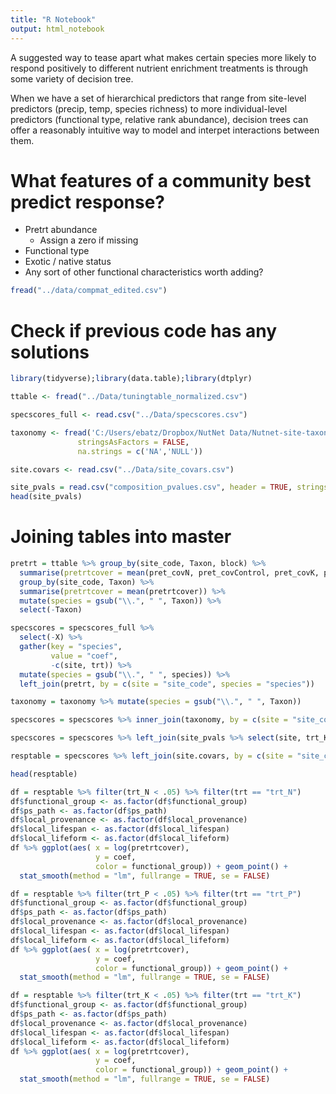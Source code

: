 ```yaml
---
title: "R Notebook"
output: html_notebook
---
```


A suggested way to tease apart what makes certain species more likely to respond 
positively to different nutrient enrichment treatments is through some variety 
of decision tree.

When we have a set of hierarchical predictors that range from site-level predictors
(precip, temp, species richness) to more individual-level predictors (functional 
type, relative rank abundance), decision trees can offer a reasonably intuitive 
way to model and interpet interactions between them.

# What features of a community best predict response?

- Pretrt abundance
    - Assign a zero if missing
- Functional type
- Exotic / native status
- Any sort of other functional characteristics worth adding?

```r
fread("../data/compmat_edited.csv")
```


# Check if previous code has any solutions

```r
library(tidyverse);library(data.table);library(dtplyr)

ttable <- fread("../Data/tuningtable_normalized.csv")

specscores_full <- read.csv("../Data/specscores.csv")

taxonomy <- fread('C:/Users/ebatz/Dropbox/NutNet Data/Nutnet-site-taxonomy.csv',
               stringsAsFactors = FALSE,
               na.strings = c('NA','NULL'))

site.covars <- read.csv("../Data/site_covars.csv")

site_pvals = read.csv("composition_pvalues.csv", header = TRUE, stringsAsFactors = FALSE)
head(site_pvals)
```

# Joining tables into master
```r
pretrt = ttable %>% group_by(site_code, Taxon, block) %>%
  summarise(pretrtcover = mean(pret_covN, pret_covControl, pret_covK, pret_covP)) %>%
  group_by(site_code, Taxon) %>%
  summarise(pretrtcover = mean(pretrtcover)) %>%
  mutate(species = gsub("\\.", " ", Taxon)) %>%
  select(-Taxon)

specscores = specscores_full %>%
  select(-X) %>%
  gather(key = "species",
         value = "coef", 
         -c(site, trt)) %>%
  mutate(species = gsub("\\.", " ", species)) %>%
  left_join(pretrt, by = c(site = "site_code", species = "species"))

taxonomy = taxonomy %>% mutate(species = gsub("\\.", " ", Taxon))

specscores = specscores %>% inner_join(taxonomy, by = c(site = "site_code", species = "species"))

specscores = specscores %>% left_join(site_pvals %>% select(site, trt_K, trt_P, trt_N))

resptable = specscores %>% left_join(site.covars, by = c(site = "site_code"))

head(resptable)
```


```r
df = resptable %>% filter(trt_N < .05) %>% filter(trt == "trt_N")
df$functional_group <- as.factor(df$functional_group)
df$ps_path <- as.factor(df$ps_path)
df$local_provenance <- as.factor(df$local_provenance)
df$local_lifespan <- as.factor(df$local_lifespan)
df$local_lifeform <- as.factor(df$local_lifeform)
df %>% ggplot(aes( x = log(pretrtcover),
                   y = coef,
                   color = functional_group)) + geom_point() + 
  stat_smooth(method = "lm", fullrange = TRUE, se = FALSE)
```
```r
df = resptable %>% filter(trt_P < .05) %>% filter(trt == "trt_P")
df$functional_group <- as.factor(df$functional_group)
df$ps_path <- as.factor(df$ps_path)
df$local_provenance <- as.factor(df$local_provenance)
df$local_lifespan <- as.factor(df$local_lifespan)
df$local_lifeform <- as.factor(df$local_lifeform)
df %>% ggplot(aes( x = log(pretrtcover),
                   y = coef,
                   color = functional_group)) + geom_point() + 
  stat_smooth(method = "lm", fullrange = TRUE, se = FALSE)
```

```r
df = resptable %>% filter(trt_K < .05) %>% filter(trt == "trt_K")
df$functional_group <- as.factor(df$functional_group)
df$ps_path <- as.factor(df$ps_path)
df$local_provenance <- as.factor(df$local_provenance)
df$local_lifespan <- as.factor(df$local_lifespan)
df$local_lifeform <- as.factor(df$local_lifeform)
df %>% ggplot(aes( x = log(pretrtcover),
                   y = coef,
                   color = functional_group)) + geom_point() + 
  stat_smooth(method = "lm", fullrange = TRUE, se = FALSE)
```
